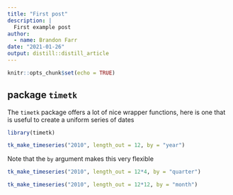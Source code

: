 ```yaml
---
title: "First post"
description: |
  First example post
author:
  - name: Brandon Farr 
date: "2021-01-26"
output: distill::distill_article
---
```


```r
knitr::opts_chunk$set(echo = TRUE)
```

## package `timetk`

The `timetk` package offers a lot of nice wrapper functions, here is one that is
useful to create a uniform series of dates

```r

library(timetk)

tk_make_timeseries("2010", length_out = 12, by = "year")

```

Note that the `by` argument makes this very flexible

```r

tk_make_timeseries("2010", length_out = 12*4, by = "quarter")

```

```r

tk_make_timeseries("2010", length_out = 12*12, by = "month")

```





